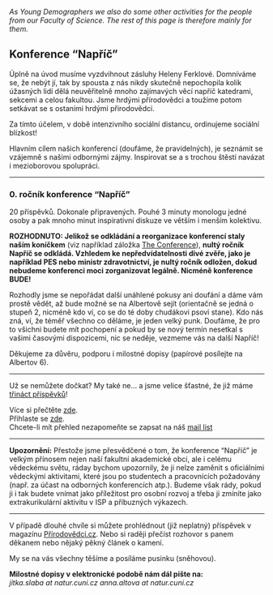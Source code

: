 *As Young Demographers we also do some other activities for the people from our Faculty of Science. The rest of this page is therefore mainly for them.*

## Konference "Napříč"
Úplně na úvod musíme vyzdvihnout zásluhy Heleny Ferklové. Domníváme se, že nebýt jí, tak by spousta z nás nikdy skutečně nepochopila kolik úžasných lidí dělá neuvěřitelně mnoho zajímavých věcí napříč katedrami, sekcemi a celou fakultou. Jsme hrdými přírodovědci a toužíme potom setkávat se s ostaními hrdými přirodovědci.  

Za tímto účelem, v době intenzivního sociální distancu, ordinujeme sociální blízkost!  

Hlavním cílem našich konferencí (doufáme, že pravidelných), je seznámit se vzájemně s našimi odbornými zájmy. Inspirovat se a s trochou štěstí navázat i mezioborovou spolupráci.  

***
### 0. ročník konference "Napříč"
20 příspěvků. Dokonale připravených. Pouhé 3 minuty monologu jedné osoby a pak mnoho minut inspirativní diskuze ve větším i menším kolektivu.  

**ROZHODNUTO: Jelikož se odkládání a reorganizace konferencí staly naším koníčkem** (viz například záložka [The Conference](https://youngdemographers.github.io/conference.html)), 
**nultý ročník Napříč se odkládá. Vzhledem ke nepředvídatelnosti divé zvěře, jako je například PES nebo ministr zdravotnictví, je nultý ročník odložen, dokud nebudeme konferenci moci zorganizovat legálně. Nicméně konference BUDE!**

Rozhodly jsme se nepořádat další unáhlené pokusy ani doufání a dáme vám prostě vědět, až bude možné se na Albertově sejít (orientačně se jedná o stupeň 2, nicméně kdo ví, co se do té doby chudákovi psovi stane). Kdo nás zná, ví, že téměř všechno co děláme, je jeden velký punk. Doufáme, že pro to všichni budete mít pochopení a pokud by se nový termín nesetkal s vašimi časovými dispozicemi, nic se neděje, vezmeme vás na další Napříč!

Děkujeme za důvěru, podporu i milostné dopisy (papírové posílejte na Albertov 6).

***

Už se nemůžete dočkat? My také ne... a jsme velice šťastné, že již máme [třináct příspěvků](https://youngdemographers.github.io/napric0-prispevky)!

Více si přečtěte [zde](https://drive.google.com/file/d/1T7jNMGQ6CsX1BiomOitX1GN95Y3m0or4/view?usp=sharing).  
Přihlaste se [zde](https://docs.google.com/forms/d/e/1FAIpQLScmNP5Q-oHEjIB3rXSIjVWdWfxEXyUg0Fz0Pa8tvnqDzA0i8Q/viewform).  
Chcete-li mít přehled nezapomeňte se zapsat na náš [mail list](https://docs.google.com/forms/d/e/1FAIpQLSetQ4e3fc4qpA-GR1qt7GNC6dxPjhEN3Xbbz9yuXf312E_RgQ/viewform)

***

**Upozornění:**
Přestože jsme přesvědčené o tom, že konference "Napříč" je velkým přínosem nejen naší fakultní akademické obci, ale i celému vědeckému světu, ráday bychom upozornily, že ji nelze zaměnit s oficiálními vědeckými aktivitami, které jsou po studentech a pracovnících požadovány (např. za účast na odborných konferencích atp.). Budeme však rády, pokud ji i tak budete vnímat jako příležitost pro osobní rozvoj a třeba ji zmíníte jako extrakurikulární aktivitu v ISP a příbuzných výkazech.

***

V případě dlouhé chvíle si můžete prohlédnout (již neplatný) příspěvek v magazínu [Přírodovědci.cz](https://www.prirodovedci.cz/templates/modules/magazin/mobile/web/viewer.php?hash=MzMxL3ByaXJvZG92ZWRjaS0yMDIwLTA0LXdlYi0wMS5wZGY=). Nebo si raději přečíst rozhovor s panem děkanem nebo nějaký pěkný článek o kamení. 


My se na vás všechny těšíme a posíláme pusinku (sněhovou).

**Milostné dopisy v elektronické podobě nám dál pište na:**  
*jitka.slaba at natur.cuni.cz*
*anna.altova at natur.cuni.cz* 